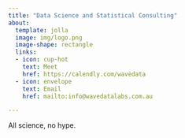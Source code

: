 ```yaml
---
title: "Data Science and Statistical Consulting"
about:
  template: jolla
  image: img/logo.png
  image-shape: rectangle
  links:
  - icon: cup-hot
    text: Meet
    href: https://calendly.com/wavedata
  - icon: envelope
    text: Email
    href: mailto:info@wavedatalabs.com.au

---
```




All science, no hype.

<style>
  body {
  background-image: url("img/bg.jpg");
  background-size: cover;
  background-repeat: no-repeat;
}
  
</style>
